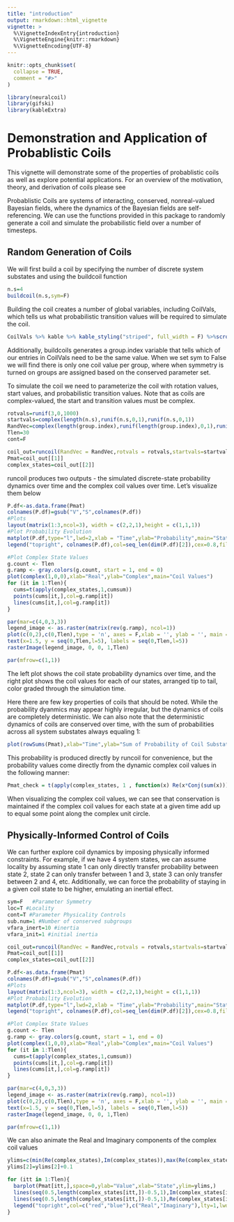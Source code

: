```yaml
---
title: "introduction"
output: rmarkdown::html_vignette
vignette: >
  %\VignetteIndexEntry{introduction}
  %\VignetteEngine{knitr::rmarkdown}
  %\VignetteEncoding{UTF-8}
---
```


```r
knitr::opts_chunk$set(
  collapse = TRUE,
  comment = "#>"
)
```

```r
library(neuralcoil)
library(gifski)
library(kableExtra)
```

# Demonstration and Application of Probablistic Coils

This vignette will demonstrate some of the properties of probablistic coils as well as explore potential applications. For an overview of the motivation, theory, and derivation of coils please see <insert_link>


Probablistic Coils are systems of interacting, conserved, nonreal-valued Bayesian fields, where the dynamics of the Bayesian fields are self-referencing. We can use the functions provided in this package to randomly generate a coil and simulate the probabilistic field over a number of timesteps. 

## Random Generation of Coils

We will first build a coil by specifying the number of discrete system substates and using the buildcoil function

```r
n.s=4
buildcoil(n.s,sym=F)
```

Building the coil creates a number of global variables, including CoilVals, which tells us what probabilistic transition values will be required to simulate the coil.
```r
CoilVals %>% kable %>% kable_styling("striped", full_width = F) %>%scroll_box(height='250px')
```

Additionally, buildcoils generates a group.index variable that tells which of our entries in CoilVals need to be the same value. When we set sym to False we will find there is only one coil value per group, where when symmetry is turned on groups are assigned based on the conserved parameter set. 

To simulate the coil we need to parameterize the coil with rotation values, start values, and probabilistic transition values. Note that as coils are complex-valued, the start and transition values must be complex. 
```r
rotvals=runif(3,0,1000)
startvals=complex(length(n.s),runif(n.s,0,1),runif(n.s,0,1))
RandVec=complex(length(group.index),runif(length(group.index),0,1),runif(length(group.index),0,1))
Tlen=30
cont=F

coil_out=runcoil(RandVec = RandVec,rotvals = rotvals,startvals=startvals)
Pmat=coil_out[[1]]
complex_states=coil_out[[2]]
```

runcoil produces two outputs - the simulated discrete-state probability dynamics over time and the complex coil values over time. Let's visualize them below

```r
P.df<-as.data.frame(Pmat)
colnames(P.df)=gsub("V","S",colnames(P.df))
#Plots
layout(matrix(1:3,ncol=3), width = c(2,2,1),height = c(1,1,1))
#Plot Probability Evolution
matplot(P.df,type="l",lwd=2,xlab = "Time",ylab="Probability",main="State Probability Dynamics")
legend("topright", colnames(P.df),col=seq_len(dim(P.df)[2]),cex=0.8,fill=seq_len(dim(P.df)[2]))

#Plot Complex State Values
g.count <- Tlen
g.ramp <- gray.colors(g.count, start = 1, end = 0)
plot(complex(1,0,0),xlab="Real",ylab="Complex",main="Coil Values")
for (it in 1:Tlen){
  cums=t(apply(complex_states,1,cumsum))
  points(cums[it,],col=g.ramp[it])
  lines(cums[it,],col=g.ramp[it])
}

par(mar=c(4,0,3,3))
legend_image <- as.raster(matrix(rev(g.ramp), ncol=1))
plot(c(0,2),c(0,Tlen),type = 'n', axes = F,xlab = '', ylab = '', main = 'Time')
text(x=1.5, y = seq(0,Tlen,l=5), labels = seq(0,Tlen,l=5))
rasterImage(legend_image, 0, 0, 1,Tlen)

par(mfrow=c(1,1))
```
The left plot shows the coil state probability dynamics over time, and the right plot shows the coil values for each of our states, arranged tip to tail, color graded through the simulation time. 

Here there are few key properties of coils that should be noted. While the probability dyanmics may appear highly irregular, but the dynamics of coils are completely deterministic. We can also note that the deterministic dynamics of coils are conserved over time, with the sum of probabilities across all system substates always equaling 1:

```r
plot(rowSums(Pmat),xlab="Time",ylab="Sum of Probability of Coil Substates",ylim=c(0.990,1.010))
```

This probability is produced directly by runcoil for convenience, but the probability values come directly from the dynamic complex coil values in the following manner:

```r
Pmat_check = t(apply(complex_states, 1 , function(x) Re(x*Conj(sum(x)))))
```

When visualizing the complex coil values, we can see that conservation is maintained if the complex coil values for each state at a given time add up to equal some point along the complex unit circle. 

## Physically-Informed Control of Coils

We can further explore coil dynamics by imposing physically informed constraints. For example, if we have 4 system states, we can assume locality by assuming state 1 can only directly transfer probability between state 2, state 2 can only transfer between 1 and 3, state 3 can only transfer between 2 and 4, etc. Additionally, we can force the probability of staying in a given coil state to be higher, emulating an inertial effect.

```r
sym=F   #Parameter Symmetry
loc=T #Locality
cont=T #Parameter Physicality Controls
sub.num=1 #Number of conserved subgroups
vfara_inert=10 #inertia
vfara_init=1 #initial inertia

coil_out=runcoil(RandVec = RandVec,rotvals = rotvals,startvals=startvals)
Pmat=coil_out[[1]]
complex_states=coil_out[[2]]

P.df<-as.data.frame(Pmat)
colnames(P.df)=gsub("V","S",colnames(P.df))
#Plots
layout(matrix(1:3,ncol=3), width = c(2,2,1),height = c(1,1,1))
#Plot Probability Evolution
matplot(P.df,type="l",lwd=2,xlab = "Time",ylab="Probability",main="State Probability Dynamics")
legend("topright", colnames(P.df),col=seq_len(dim(P.df)[2]),cex=0.8,fill=seq_len(dim(P.df)[2]))

#Plot Complex State Values
g.count <- Tlen
g.ramp <- gray.colors(g.count, start = 1, end = 0)
plot(complex(1,0,0),xlab="Real",ylab="Complex",main="Coil Values")
for (it in 1:Tlen){
  cums=t(apply(complex_states,1,cumsum))
  points(cums[it,],col=g.ramp[it])
  lines(cums[it,],col=g.ramp[it])
}

par(mar=c(4,0,3,3))
legend_image <- as.raster(matrix(rev(g.ramp), ncol=1))
plot(c(0,2),c(0,Tlen),type = 'n', axes = F,xlab = '', ylab = '', main = 'Time')
text(x=1.5, y = seq(0,Tlen,l=5), labels = seq(0,Tlen,l=5))
rasterImage(legend_image, 0, 0, 1,Tlen)

par(mfrow=c(1,1))
```

We can also animate the Real and Imaginary components of the complex coil values
```r
ylims=c(min(Re(complex_states),Im(complex_states)),max(Re(complex_states),Im(complex_states)))
ylims[2]=ylims[2]+0.1

for (itt in 1:Tlen){
  barplot(Pmat[itt,],space=0,ylab="Value",xlab="State",ylim=ylims,)
  lines(seq(0.5,length(complex_states[itt,])-0.5,1),Im(complex_states[itt,]),col="blue",lwd=2)
  lines(seq(0.5,length(complex_states[itt,])-0.5,1),Re(complex_states[itt,]),col="red",lwd=2)
  legend("topright",col=c("red","blue"),c("Real","Imaginary"),lty=1,lwd=2)
}


```

